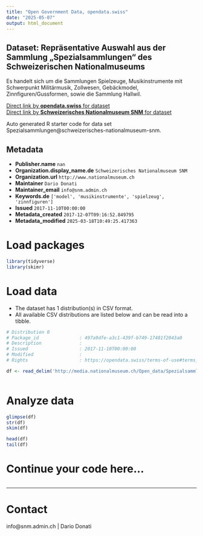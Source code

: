 ```yaml
---
title: "Open Government Data, opendata.swiss"
date: "2025-05-07"
output: html_document
---
```


## Dataset: Repräsentative Auswahl aus der Sammlung „Spezialsammlungen“ des Schweizerischen Nationalmuseums

Es handelt sich um die Sammlungen Spielzeuge, Musikinstrumente mit Schwerpunkt Militärmusik, Zollwesen, Gebäckmodel, Zinnfiguren/Gussformen, sowie die Sammlung Hallwil.

[Direct link by **opendata.swiss** for dataset](https://opendata.swiss/de/dataset/spezialsammlungen)<br>
[Direct link by **Schweizerisches Nationalmuseum SNM** for dataset](https://www.nationalmuseum.ch/sammlung_online/)

Auto generated R starter code for data set Spezialsammlungen@schweizerisches-nationalmuseum-snm.

## Metadata

- **Publisher.name** `nan`
- **Organization.display_name.de** `Schweizerisches Nationalmuseum SNM`
- **Organization.url** `http://www.nationalmuseum.ch`
- **Maintainer** `Dario Donati`
- **Maintainer_email** `info@snm.admin.ch`
- **Keywords.de** `['model', 'musikinstrumente', 'spielzeug', 'zinnfiguren']`
- **Issued** `2017-11-10T00:00:00`
- **Metadata_created** `2017-12-07T09:16:52.849795`
- **Metadata_modified** `2025-03-18T10:49:25.417363`


# Load packages

```r

library(tidyverse)
library(skimr)

```

# Load data

-   The dataset has 1 distribution(s) in CSV format.
-   All available CSV distributions are listed below and can be read into a tibble.

```r

# Distribution 0
# Package_id               : 497a9dfe-a3c1-439f-b749-17481f2043a0
# Description              : 
# Issued                   : 2017-11-10T00:00:00
# Modified                 : 
# Rights                   : https://opendata.swiss/terms-of-use#terms_by

df <- read_delim('http://media.nationalmuseum.ch/Open_data/Spezialsammlungen.csv')



```

# Analyze data

```r

glimpse(df)
str(df)
skim(df)

head(df)
tail(df)

```

# Continue your code here...

```r

```

------------------------------------------------------------------------

# Contact

info@snm.admin.ch | Dario Donati
